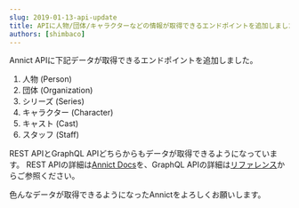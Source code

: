```yaml
---
slug: 2019-01-13-api-update
title: APIに人物/団体/キャラクターなどの情報が取得できるエンドポイントを追加しました
authors: [shimbaco]
---
```


Annict APIに下記データが取得できるエンドポイントを追加しました。

1. 人物 (Person)
2. 団体 (Organization)
3. シリーズ (Series)
4. キャラクター (Character)
5. キャスト (Cast)
6. スタッフ (Staff)

REST APIとGraphQL APIどちらからもデータが取得できるようになっています。
REST APIの詳細は[Annict Docs](https://docs.annict.com/ja/?20190113)を、GraphQL APIの詳細は<a href="/graphql-api/reference/">リファレンス</a>からご参照ください。

色んなデータが取得できるようになったAnnictをよろしくお願いします。
